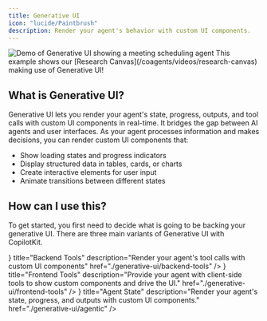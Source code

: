 ```yaml
---
title: Generative UI
icon: "lucide/Paintbrush"
description: Render your agent's behavior with custom UI components.
---
```


<Frame>
  <img
    src="https://cdn.copilotkit.ai/docs/copilotkit/images/coagents/AgenticGenerativeUI.gif"
    className="my-0"
    alt="Demo of Generative UI showing a meeting scheduling agent"
  />
</Frame>

<Callout>
    This example shows our [Research Canvas](/coagents/videos/research-canvas) making use of Generative UI!
</Callout>

## What is Generative UI?

Generative UI lets you render your agent's state, progress, outputs, and tool calls with custom UI components in real-time. It bridges the gap between AI
agents and user interfaces. As your agent processes information and makes decisions, you can render custom UI components that:

- Show loading states and progress indicators
- Display structured data in tables, cards, or charts
- Create interactive elements for user input
- Animate transitions between different states

## How can I use this?

To get started, you first need to decide what is going to be backing your generative UI. There are three main variants of Generative UI with CopilotKit.

<Cards>
  <Card
    icon={<ServerIcon className="text-primary" />}
    title="Backend Tools"
    description="Render your agent's tool calls with custom UI components"
    href="./generative-ui/backend-tools"
  />
  <Card
    icon={<SquareMousePointerIcon className="text-primary"/>}
    title="Frontend Tools"
    description="Provide your agent with client-side tools to show custom components and drive the UI."
    href="./generative-ui/frontend-tools"
  />
  <Card
    className="col-span-2"
    icon={<BotIcon className="text-primary"/>}
    title="Agent State"
    description="Render your agent's state, progress, and outputs with custom UI components."
    href="./generative-ui/agentic"
  />
</Cards>
